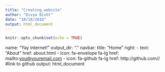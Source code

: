 ```yaml
---
title: "Creating_website"
author: "Divya Bisht"
date: "10/18/2018"
output: html_document
---
```


```r
knitr::opts_chunk$set(echo = TRUE)
```

name: "Yay internet!"
output_dir: "."
navbar:
  title: "Home"
  right:
    - text: "About"
      href: about.html
    - icon: fa-envelope fa-lg
      href: mailto:<you@youremail.com>
    - icon: fa-github fa-lg
      href: http://github.com/<db3180>/ #link to github
output:
  html_document